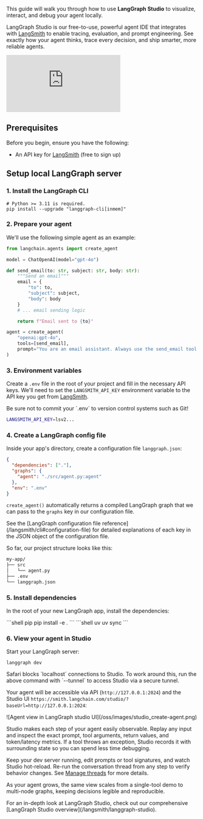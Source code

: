 This guide will walk you through how to use **LangGraph Studio** to visualize, interact, and debug your agent locally.

LangGraph Studio is our free-to-use, powerful agent IDE that integrates with [LangSmith](/langsmith/home) to enable tracing, evaluation, and prompt engineering. See exactly how your agent thinks, trace every decision, and ship smarter, more reliable agents.

<Frame>
<iframe
  className="w-full aspect-video rounded-xl"
  src="https://www.youtube.com/embed/Mi1gSlHwZLM?si=zA47TNuTC5aH0ahd"
  title="LangGraph Studio"
  frameBorder="0"
  allow="accelerometer; autoplay; clipboard-write; encrypted-media; gyroscope; picture-in-picture"
  allowFullScreen
></iframe>
</Frame>

## Prerequisites

Before you begin, ensure you have the following:
* An API key for [LangSmith](https://smith.langchain.com/settings) (free to sign up)

## Setup local LangGraph server

### 1. Install the LangGraph CLI

```shell
# Python >= 3.11 is required.
pip install --upgrade "langgraph-cli[inmem]"
```




### 2. Prepare your agent

We'll use the following simple agent as an example:

```python title="agent.py"
from langchain.agents import create_agent

model = ChatOpenAI(model="gpt-4o")

def send_email(to: str, subject: str, body: str):
    """Send an email"""
    email = {
        "to": to,
        "subject": subject,
        "body": body
    }
    # ... email sending logic

    return f"Email sent to {to}"

agent = create_agent(
    "openai:gpt-4o",
    tools=[send_email],
    prompt="You are an email assistant. Always use the send_email tool.",
)
```

### 3. Environment variables

Create a `.env` file in the root of your project and fill in the necessary API keys. We'll need to set the `LANGSMITH_API_KEY` environment variable to the API key you get from [LangSmith](https://smith.langchain.com/settings).

<Warning>
    Be sure not to commit your `.env` to version control systems such as Git!
</Warning>

```bash .env
LANGSMITH_API_KEY=lsv2...
```

### 4. Create a LangGraph config file

Inside your app's directory, create a configuration file `langgraph.json`:

```json title="langgraph.json"
{
  "dependencies": ["."],
  "graphs": {
    "agent": "./src/agent.py:agent"
  },
  "env": ".env"
}
```

`create_agent()` automatically returns a compiled LangGraph graph that we can pass to the `graphs` key in our configuration file.

<Info>
See the [LangGraph configuration file reference](/langsmith/cli#configuration-file) for detailed explanations of each key in the JSON object of the configuration file.
</Info>

So far, our project structure looks like this:

```bash
my-app/
├── src
│   └── agent.py
├── .env
└── langgraph.json
```

### 5. Install dependencies

In the root of your new LangGraph app, install the dependencies:

<CodeGroup>
```shell pip
pip install -e .
```
```shell uv
uv sync
```
</CodeGroup>




### 6. View your agent in Studio

Start your LangGraph server:

```shell
langgraph dev
```




<Warning>
Safari blocks `localhost` connections to Studio. To work around this, run the above command with `--tunnel` to access Studio via a secure tunnel.
</Warning>

Your agent will be accessible via API (`http://127.0.0.1:2024`) and the Studio UI `https://smith.langchain.com/studio/?baseUrl=http://127.0.0.1:2024`:

<Frame>
![Agent view in LangGraph studio UI](/oss/images/studio_create-agent.png)
</Frame>

Studio makes each step of your agent easily observable. Replay any input and inspect the exact prompt, tool arguments, return values, and token/latency metrics. If a tool throws an exception, Studio records it with surrounding state so you can spend less time debugging.

Keep your dev server running, edit prompts or tool signatures, and watch Studio hot-reload. Re-run the conversation thread from any step to verify behavior changes. See [Manage threads](/langsmith/use-studio#edit-thread-history) for more details.

As your agent grows, the same view scales from a single-tool demo to multi-node graphs, keeping decisions legible and reproducible.

<Tip>
For an in-depth look at LangGraph Studio, check out our comprehensive [LangGraph Studio overview](/langsmith/langgraph-studio).
</Tip>
